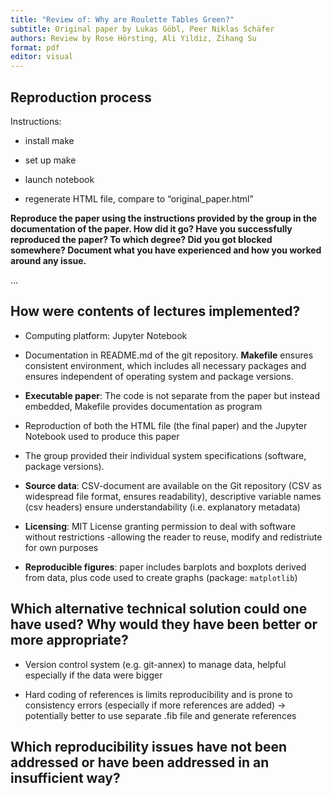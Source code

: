 ```yaml
---
title: "Review of: Why are Roulette Tables Green?"
subtitle: Original paper by Lukas Göbl, Peer Niklas Schäfer
authors: Review by Rose Hörsting, Ali Yildiz, Zihang Su
format: pdf
editor: visual
---
```


## Reproduction process

Instructions:

-   install make

-   set up make

-   launch notebook

-   regenerate HTML file, compare to "original_paper.html"

**Reproduce the paper using the instructions provided by the group in the documentation of the paper. How did it go? Have you successfully reproduced the paper? To which degree? Did you got blocked somewhere? Document what you have experienced and how you worked around any issue.**

...

## How were contents of lectures implemented?

-   Computing platform: Jupyter Notebook

-   Documentation in README.md of the git repository. **Makefile** ensures consistent environment, which includes all necessary packages and ensures independent of operating system and package versions.

-   **Executable paper**: The code is not separate from the paper but instead embedded, Makefile provides documentation as program

-   Reproduction of both the HTML file (the final paper) and the Jupyter Notebook used to produce this paper

-   The group provided their individual system specifications (software, package versions).

-   **Source data**: CSV-document are available on the Git repository (CSV as widespread file format, ensures readability), descriptive variable names (csv headers) ensure understandability (i.e. explanatory metadata)

-   **Licensing**: MIT License granting permission to deal with software without restrictions -allowing the reader to reuse, modify and redistriute for own purposes

-   **Reproducible figures**: paper includes barplots and boxplots derived from data, plus code used to create graphs (package: `matplotlib`)

## Which alternative technical solution could one have used? Why would they have been better or more appropriate?

-   Version control system (e.g. git-annex) to manage data, helpful especially if the data were bigger

-   Hard coding of references is limits reproducibility and is prone to consistency errors (especially if more references are added) -\> potentially better to use separate .fib file and generate references

## Which reproducibility issues have not been addressed or have been addressed in an insufficient way?

